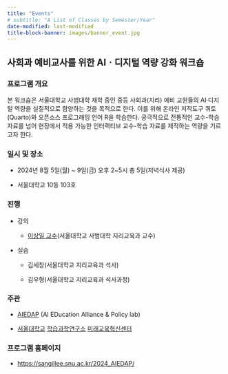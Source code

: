 ```yaml
---
title: "Events"
# subtitle: "A List of Classes by Semester/Year"
date-modified: last-modified
title-block-banner: images/banner_event.jpg
---
```


## 사회과 예비교사를 위한 AIㆍ디지털 역량 강화 워크숍

### 프로그램 개요

본 워크숍은 서울대학교 사범대학 재학 중인 중등 사회과(지리) 예비 교원들의 AI·디지털 역량을 실질적으로 함양하는 것을 목적으로 한다. 이를 위해 온라인 저작도구 쿼토(Quarto)와 오픈소스 프로그래밍 언어 R을 학습한다. 궁극적으로 전통적인 교수-학습 자료를 넘어 현장에서 적용 가능한 인터랙티브 교수-학습 자료를 제작하는 역량을 기르고자 한다.

### 일시 및 장소

-   2024년 8월 5일(월) \~ 9일(금) 오후 2\~5시 총 5일(저녁식사 제공)

-   서울대학교 10동 103호

### **진행**

-   강의

    -   [이상일 교수](https://sangillee.snu.ac.kr/)(서울대학교 사범대학 지리교육과 교수)

-   실습

    -   김세창(서울대학교 지리교육과 석사)

    -   김우형(서울대학교 지리교육과 석사과정)

### 주관

-   [AIEDAP](https://aiedap.or.kr/) (AI EDucation Alliance & Policy lab)

-   [서울대학교](https://www.snu.ac.kr/) [학습과학연구소](https://ls.snu.ac.kr/) [미래교육혁신센터](https://ls.snu.ac.kr/sub_center/center4.php)

### 프로그램 홈페이지

-   <https://sangillee.snu.ac.kr/2024_AIEDAP/>
